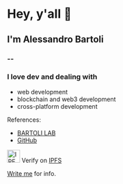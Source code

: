 
# Hey, y'all 👋

## I'm Alessandro Bartoli

### --

### I love dev and dealing with

- web development
- blockchain and web3 development
- cross-platform development

References:

- [BARTOLI LAB](https://bartolilab.it/)
- [GitHub](https://github.com/alle-bartoli/)

<Image alt="IPFS logo" src={ipfsIcon} width="30" height="30" /> Verify on
[IPFS](https://bafybeidugzin5w26tncabm2cn7yfn7qi2fclidgxe7732hm2sj63jdjs4e.ipfs.fleek.cool)

[Write me](mailto:alessandro@bartolilab.it) for info.
